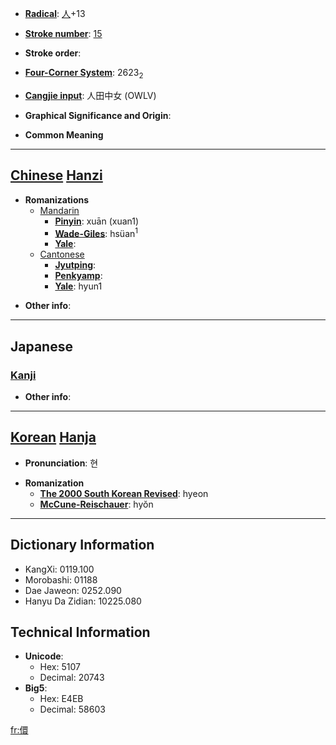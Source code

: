 * '''[[Wiktionary:Chinese radical index| Radical]]''': [[Wiktionary:Chinese radical index 人|人]]+13

* '''[[Wiktionary:Chinese total strokes index|Stroke number]]''': [[Wiktionary:Chinese total strokes index 15|15]]

* '''Stroke order''': 

* '''[[Wiktionary:Chinese four corner index|Four-Corner System]]''': 2623<sub>2</sub>

* '''[[Wiktionary:Chinese Cangjie index|Cangjie input]]''': 人田中女 (OWLV)

* '''Graphical Significance and Origin''': 

* '''Common Meaning'''

----

== [[Chinese]] [[Hanzi]] ==

* '''Romanizations'''
** [[Mandarin]]
*** '''[[Pinyin]]''': xuān (xuan1)
*** '''[[Wade-Giles]]''': hsüan<sup>1</sup>
*** '''[[Yale]]''': 
**[[Cantonese]]
***'''[[Jyutping]]''':
***'''[[Penkyamp]]''': 
***'''[[Yale]]''': hyun1

* '''Other info''': 

----

==Japanese==
===[[Kanji]]===
{{kanji|on readings=[[けん]] (ken)|kun readings=[[かしこい]] (kashikoi), [[あぎむく]] (agimuku), [[とい]] (toi), [[まとふ]] (matofu)}}

* '''Other info''':  

----

== [[Korean]] [[Hanja]] ==

* '''Pronunciation''': 현

* '''Romanization'''
** '''[[The 2000 South Korean Revised Romanization|The 2000 South Korean Revised]]''': hyeon
** '''[[McCune-Reischauer]]''': hyŏn

----

== Dictionary Information ==

* KangXi: 0119.100
* Morobashi: 01188
* Dae Jaweon: 0252.090
* Hanyu Da Zidian: 10225.080

== Technical Information ==

* '''Unicode''':
** Hex: 5107
** Decimal: 20743
* '''Big5''':
** Hex: E4EB
** Decimal: 58603

[[fr:儇]]